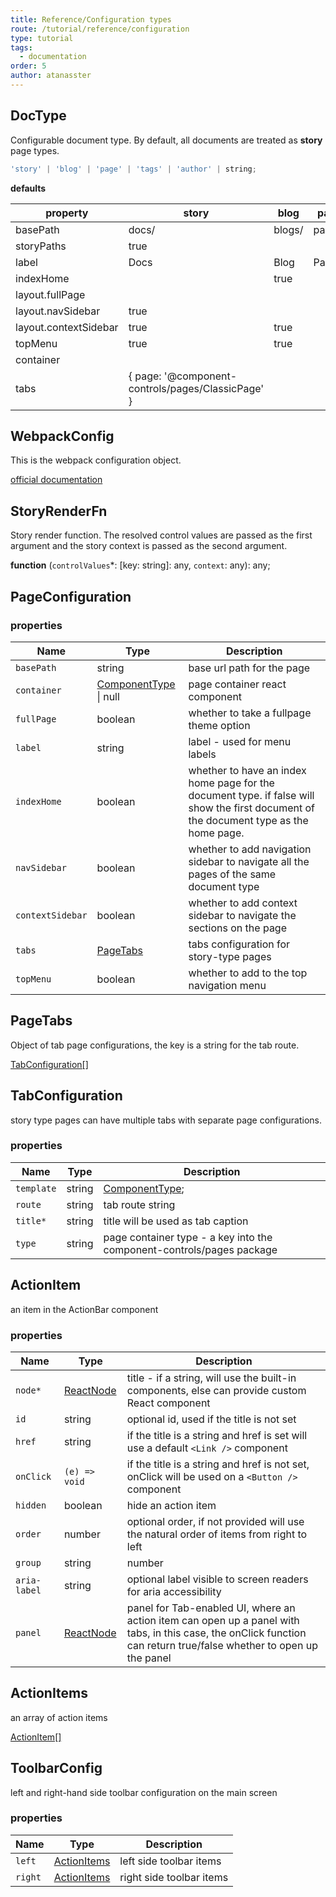 ```yaml
---
title: Reference/Configuration types
route: /tutorial/reference/configuration
type: tutorial
tags:
  - documentation
order: 5
author: atanasster
---
```


## DocType

Configurable document type. By default, all documents are treated as **story** page types.

```ts
'story' | 'blog' | 'page' | 'tags' | 'author' | string;
```

**defaults**

| property              | story                                             | blog   | page   | tags  | author   |
| --------------------- | ------------------------------------------------- | ------ | ------ | ----- | -------- |
| basePath              | docs/                                             | blogs/ | pages/ | tags/ | authors/ |
| storyPaths            | true                                              |        |        |       |          |
| label                 | Docs                                              | Blog   | Page   | Tags  | Authors  |
| indexHome             |                                                   | true   |        |       |          |
| layout.fullPage       |                                                   |        |        |       |          |
| layout.navSidebar     | true                                              |        |        |       |          |
| layout.contextSidebar | true                                              | true   |        |       |          |
| topMenu               | true                                              | true   |        |       |          |
| container             |                                                   |        |        |       |          |
| tabs                  | { page: '@component-controls/pages/ClassicPage' } |        |        |       |          |

## WebpackConfig

This is the webpack configuration object.

[official documentation](https://webpack.js.org/configuration/)

## StoryRenderFn

Story render function. The resolved control values are passed as the first argument and the story context is passed as the second argument.

**function** (`controlValues`\*: \[key: string]: any, `context`: any): any;

## PageConfiguration

### properties

| Name             | Type                                                             | Description                                                                                                                            |
| ---------------- | ---------------------------------------------------------------- | -------------------------------------------------------------------------------------------------------------------------------------- |
| `basePath`       | string                                                           | base url path for the page                                                                                                             |
| `container`      | [ComponentType](https://reactjs.org/docs/react-api.html) \| null | page container react component                                                                                                         |
| `fullPage`       | boolean                                                          | whether to take a fullpage theme option                                                                                                |
| `label`          | string                                                           | label - used for menu labels                                                                                                           |
| `indexHome`      | boolean                                                          | whether to have an index home page for the document type. if false will show the first document of the document type as the home page. |
| `navSidebar`     | boolean                                                          | whether to add navigation sidebar to navigate all the pages of the same document type                                                  |
| `contextSidebar` | boolean                                                          | whether to add context sidebar to navigate the sections on the page                                                                    |
| `tabs`           | [PageTabs](#pagetabs)                                            | tabs configuration for story-type pages                                                                                                |
| `topMenu`        | boolean                                                          | whether to add to the top navigation menu                                                                                              |

## PageTabs

Object of tab page configurations, the key is a string for the tab route.

[TabConfiguration[]](#tabconfiguration)

## TabConfiguration

story type pages can have multiple tabs with separate page configurations.

### properties

| Name       | Type   | Description                                                           |
| ---------- | ------ | --------------------------------------------------------------------- |
| `template` | string | [ComponentType](https://reactjs.org/docs/react-api.html);             | template - a react component or a module name that is exporting one |
| `route`    | string | tab route string                                                      |
| `title*`   | string | title will be used as tab caption                                     |
| `type`     | string | page container type - a key into the component-controls/pages package |

## ActionItem

an item in the ActionBar component

### properties

| Name         | Type                                                 | Description                                                                                                                                                         |
| ------------ | ---------------------------------------------------- | ------------------------------------------------------------------------------------------------------------------------------------------------------------------- |
| `node*`      | [ReactNode](https://reactjs.org/docs/react-api.html) | title - if a string, will use the built-in components, else can provide custom React component                                                                      |
| `id`         | string                                               | optional id, used if the title is not set                                                                                                                           |
| `href`       | string                                               | if the title is a string and href is set will use a default `<Link />` component                                                                                    |
| `onClick`    | `(e) => void`                                        | if the title is a string and href is not set, onClick will be used on a `<Button />` component                                                                      |
| `hidden`     | boolean                                              | hide an action item                                                                                                                                                 |
| `order`      | number                                               | optional order, if not provided will use the natural order of items from right to left                                                                              |
| `group`      | string                                               | number                                                                                                                                                              | optional group. ActionItems in the same group will not be separated by horizontal margin |
| `aria-label` | string                                               | optional label visible to screen readers for aria accessibility                                                                                                     |
| `panel`      | [ReactNode](https://reactjs.org/docs/react-api.html) | panel for Tab-enabled UI, where an action item can open up a panel with tabs, in this case, the onClick function can return true/false whether to open up the panel |

## ActionItems

an array of action items

[ActionItem[]](#actionitem)

## ToolbarConfig

left and right-hand side toolbar configuration on the main screen

### properties

| Name    | Type                        | Description              |
| ------- | --------------------------- | ------------------------ |
| `left`  | [ActionItems](#actionitems) | left side toolbar items  |
| `right` | [ActionItems](#actionitems) | right side toolbar items |
